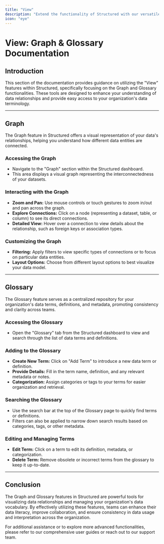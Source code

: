 ```yaml
---
title: "View"
description: "Extend the functionality of Structured with our versatile integration options."
icon: "eye"
---
```


# View: Graph & Glossary Documentation

## Introduction

This section of the documentation provides guidance on utilizing the "View" features within Structured, specifically focusing on the Graph and Glossary functionalities. These tools are designed to enhance your understanding of data relationships and provide easy access to your organization's data terminology.

---

## Graph

The Graph feature in Structured offers a visual representation of your data's relationships, helping you understand how different data entities are connected.

### Accessing the Graph

- Navigate to the "Graph" section within the Structured dashboard.
- This area displays a visual graph representing the interconnectedness of your datasets.

### Interacting with the Graph

- **Zoom and Pan:** Use mouse controls or touch gestures to zoom in/out and pan across the graph.
- **Explore Connections:** Click on a node (representing a dataset, table, or column) to see its direct connections.
- **Detailed View:** Hover over a connection to view details about the relationship, such as foreign keys or association types.

### Customizing the Graph

- **Filtering:** Apply filters to view specific types of connections or to focus on particular data entities.
- **Layout Options:** Choose from different layout options to best visualize your data model.

---

## Glossary

The Glossary feature serves as a centralized repository for your organization's data terms, definitions, and metadata, promoting consistency and clarity across teams.

### Accessing the Glossary

- Open the "Glossary" tab from the Structured dashboard to view and search through the list of data terms and definitions.

### Adding to the Glossary

- **Create New Term:** Click on "Add Term" to introduce a new data term or definition.
- **Provide Details:** Fill in the term name, definition, and any relevant metadata or notes.
- **Categorization:** Assign categories or tags to your terms for easier organization and retrieval.

### Searching the Glossary

- Use the search bar at the top of the Glossary page to quickly find terms or definitions.
- Filters can also be applied to narrow down search results based on categories, tags, or other metadata.

### Editing and Managing Terms

- **Edit Term:** Click on a term to edit its definition, metadata, or categorization.
- **Delete Term:** Remove obsolete or incorrect terms from the glossary to keep it up-to-date.

---

## Conclusion

The Graph and Glossary features in Structured are powerful tools for visualizing data relationships and managing your organization's data vocabulary. By effectively utilizing these features, teams can enhance their data literacy, improve collaboration, and ensure consistency in data usage and interpretation across the organization.

For additional assistance or to explore more advanced functionalities, please refer to our comprehensive user guides or reach out to our support team.
